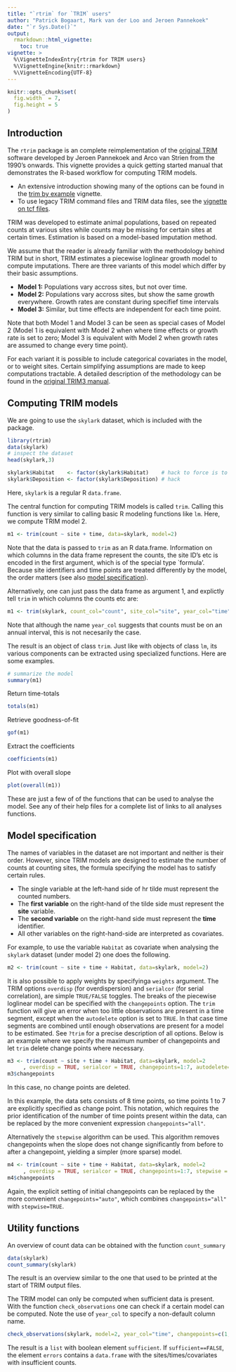 ```yaml
---
title: "`rtrim` for `TRIM` users"
author: "Patrick Bogaart, Mark van der Loo and Jeroen Pannekoek"
date: "`r Sys.Date()`"
output: 
  rmarkdown::html_vignette:
    toc: true
vignette: >
  %\VignetteIndexEntry{rtrim for TRIM users}
  %\VignetteEngine{knitr::rmarkdown}
  %\VignetteEncoding{UTF-8}
---
```


```r
knitr::opts_chunk$set(
  fig.width  = 7,
  fig.height = 5
)
```

## Introduction

The `rtrim` package is an complete reimplementation of the [original
TRIM](https://www.cbs.nl/en-gb/society/nature-and-environment/indices-and-trends--trim--)
software developed by Jeroen Pannekoek and Arco van Strien from the 1990's
onwards. This vignette provides a quick getting started manual that demonstrates
the R-based workflow for computing TRIM models.

- An extensive introduction showing many of the options can be found in the [trim by example](Skylark_example.html) vignette.
- To use legacy TRIM command files and TRIM data files, see the [vignette on tcf files](Working_with_tcf.html).

TRIM was developed to estimate animal populations, based on repeated counts at various sites while counts may be missing for certain sites at certain times. Estimation is based on a model-based imputation method.

We assume that the reader is already familiar with the methodology behind TRIM but in short, TRIM estimates a piecewise loglinear growth model to compute imputations. There are three variants of this model which differ by their basic assumptions.

- **Model 1:** Populations vary accross sites, but not over time.
- **Model 2:** Populations vary accross sites, but show the same growth everywhere.
               Growth rates are constant during specifief time intervals
- **Model 3:** Similar, but time effects are independent for each time point.

Note that both Model 1 and Model 3 can be seen as special cases of Model 2 (Model 1 is equivalent with Model 2 when where time effects or growth rate is set to zero; Model 3 is equivalent with Model 2 when growth rates are assumed to change every time point).

For each variant it is possible to include categorical covariates in the model, 
or to weight sites. Certain simplifying assumptions are made to keep
computations tractable. A detailed description of the methodology can be found
in the [original TRIM3 
manual](https://www.cbs.nl/-/media/imported/onze%20diensten/methoden/trim/documents/2006/13/trim3man.pdf).

## Computing TRIM models

We are going to use the `skylark` dataset, which is included with the package. 
```r
library(rtrim)
data(skylark)
# inspect the dataset
head(skylark,3)

skylark$Habitat    <- factor(skylark$Habitat)    # hack to force is to be interpreted as covariate (instead of month)
skylark$Deposition <- factor(skylark$Deposition) # hack
```
Here, `skylark` is a regular R `data.frame`.

The central function for computing TRIM models is called `trim`. Calling this function is very similar to calling basic R modeling functions like `lm`. Here, we compute TRIM model 2.

```r
m1 <- trim(count ~ site + time, data=skylark, model=2)
```
Note that the data is passed to `trim` as an R data.frame. Information on which columns in the data frame represent the counts, the site ID's etc is encoded in the first argument, which is of the special type `formula'.
Because site identifiers and time points are treated differently by the model, the order matters (see also [model specification](#modelspec)).

Alternatively, one can just pass the data frame as argument 1, and explictly tell `trim` in which columns the counts etc are:
```r
m1 <- trim(skylark, count_col="count", site_col="site", year_col="time", model=2)
```
Note that although the name `year_col` suggests that counts must be on an annual interval, this is not necesarily the case.

The result is an object of class `trim`. Just like with objects of class `lm`, its various components can be extracted using specialized functions. Here are some examples.
```r
# summarize the model
summary(m1)
```

Return time-totals
```r
totals(m1)
```
Retrieve goodness-of-fit
```r
gof(m1)
```
Extract the coefficients
```r
coefficients(m1)
```

Plot with overall slope
```r
plot(overall(m1))
```

These are just a few of of the functions that can be used to analyse the model. See any of their help files for a complete list of links to all analyses functions.



## Model specification {#modelspec}

The names of variables in the dataset are not important and neither is their order. However, since TRIM models
are designed to estimate the number of counts at counting sites, the formula specifying the model
has to satisfy certain rules.

- The single variable at the left-hand side of hr tilde must represent the counted numbers.
- The **first variable** on the right-hand of the tilde side must represent the **site** variable.
- The **second variable** on the right-hand side must represent the **time** identifier.
- All other variables on the right-hand-side are interpreted as covariates.

For example, to use the variable `Habitat` as covariate when analysing the `skylark` dataset (under model 2) one does the following.

```r
m2 <- trim(count ~ site + time + Habitat, data=skylark, model=2)
```

It is also possible to apply weights by specifyinga `weights` argument.
The TRIM options `overdisp` (for overdispersion) and `serialcor` (for serial
correlation),  are simple `TRUE/FALSE` toggles. The breaks of
the piecewise loglinear model can be specified with the `changepoints` option.
The `trim` function will give an error when too little observations are present
in a time segment, except when the `autodelete` option is set to `TRUE`. In that
case time segments are combined until enough observations are present for a model
to be estimated. See `?trim` for a precise description of all options. Below is an example where 
we specify the maximum number of changepoints and let `trim` delete change
points where necessary.
```r
m3 <- trim(count ~ site + time + Habitat, data=skylark, model=2
     , overdisp = TRUE, serialcor = TRUE, changepoints=1:7, autodelete=TRUE)
m3$changepoints
```
In this case, no change points are deleted.

In this example, the data sets consists of 8 time points, so time points 1 to 7 are explicitly specified as change point. This notation, which requires the prior identification of the number of time points present within the data, can be replaced by the more convenient expression `changepoints="all"`.

Alternatively the `stepwise` algorithm can be used. This algorithm removes changepoints
when the slope does not change significantly from before to after a changepoint, yielding a
simpler (more sparse) model.
```r
m4 <- trim(count ~ site + time + Habitat, data=skylark, model=2
     , overdisp = TRUE, serialcor = TRUE, changepoints=1:7, stepwise = TRUE)
m4$changepoints
```

Again, the explicit setting of initial changepoints can be replaced by the more convenient `changepoints="auto"`, which combines `changepoints="all"` with `stepwise=TRUE`.

## Utility functions

An overview of count data can be obtained with the function `count_summary`
```r
data(skylark)
count_summary(skylark)

```
The result is an overview similar to the one that used to be printed at the start of TRIM output files.

The TRIM model can only be computed when sufficient data is present. With the function
`check_observations` one can check if a certain model can be computed.
Note the use of `year_col` to specify a non-default column name.
```r
check_observations(skylark, model=2, year_col="time", changepoints=c(1,4))
```
The result is a `list` with boolean element `sufficient`. If `sufficient==FALSE`, the element `errors`
contains a `data.frame` with the sites/times/covariates with insufficient counts.
